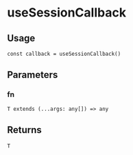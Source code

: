 
<Meta title="triple-web / useSessionCallback" />

# useSessionCallback

## Usage

```tsx
const callback = useSessionCallback()
```

## Parameters

### fn

`T extends (...args: any[]) => any`

## Returns

`T`
